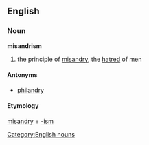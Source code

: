 == English ==
=== Noun ===
[[Category:English nouns]]
'''misandrism'''
# the principle of [[misandry]], the [[hatred]] of men
==== Antonyms ====
*[[philandry]]
==== Etymology ====
[[misandry]] + [[-ism]]